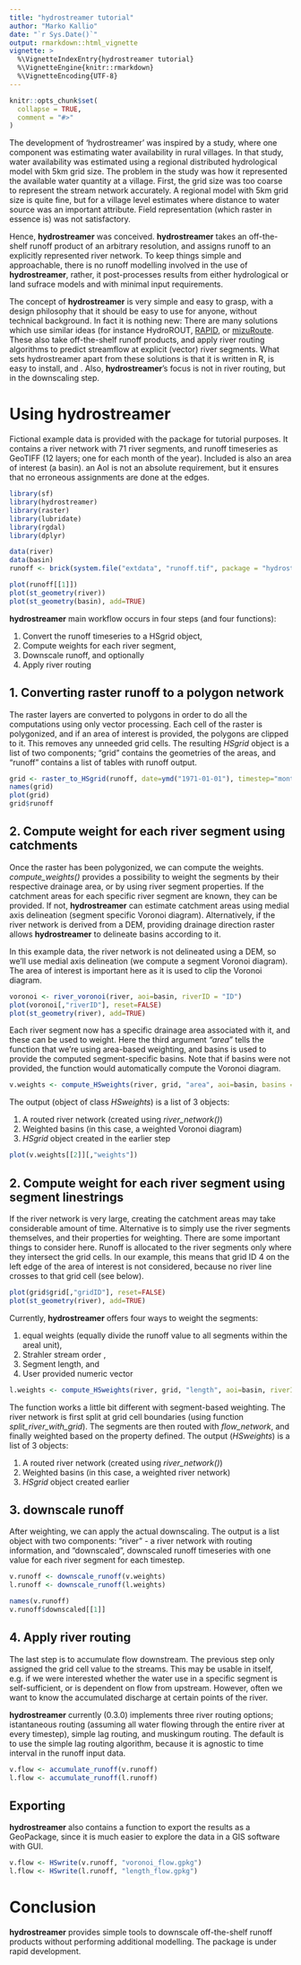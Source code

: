 ```yaml
---
title: "hydrostreamer tutorial"
author: "Marko Kallio"
date: "`r Sys.Date()`"
output: rmarkdown::html_vignette
vignette: >
  %\VignetteIndexEntry{hydrostreamer tutorial}
  %\VignetteEngine{knitr::rmarkdown}
  %\VignetteEncoding{UTF-8}
---
```


```r
knitr::opts_chunk$set(
  collapse = TRUE,
  comment = "#>"
)
```

The development of 'hydrostreamer' was inspired by a study, where one component was estimating water availability in rural villages. In that study, water availability was estimated using a regional distributed hydrological model with 5km grid size. The problem in the study was how it represented the available water quantity at a village. First, the grid size was too coarse to represent the stream network accurately. A regional model with 5km grid size is quite fine, but for a village level estimates where distance to water source was an important attribute. Field representation (which raster in essence is) was not satisfactory.

Hence, **hydrostreamer** was conceived. **hydrostreamer** takes an off-the-shelf runoff product of an arbitrary resolution, and assigns runoff to an explicitly represented river network. To keep things simple and approachable, there is no runoff modelling involved in the use of **hydrostreamer**, rather, it post-processes results from either hydrological or land sufrace models and with minimal input requirements.

The concept of **hydrostreamer** is very simple and easy to grasp, with a design philosophy that it should be easy to use for anyone, without technical background. In fact it is nothing new: There are many solutions which use similar ideas (for instance HydroROUT, [RAPID](https://github.com/c-h-david/rapid/), or [mizuRoute](https://github.com/NCAR/mizuRoute). These also take off-the-shelf runoff products, and apply river routing algorithms to predict streamflow at explicit (vector) river segments. What sets hydrostreamer apart from these solutions is that it is written in R, is easy to install, and . Also, **hydrostreamer**'s focus is not in river routing, but in the downscaling step.


# Using **hydrostreamer**

Fictional example data is provided with the package for tutorial purposes. It contains a river network with 71 river segments, and runoff timeseries as GeoTIFF (12 layers; one for each month of the year). Included is also an area of interest (a basin). an AoI is not an absolute requirement, but it ensures that no erroneous assignments are done at the edges.

```r
library(sf)
library(hydrostreamer)
library(raster)
library(lubridate)
library(rgdal)
library(dplyr)

data(river)
data(basin)
runoff <- brick(system.file("extdata", "runoff.tif", package = "hydrostreamer"))

plot(runoff[[1]])
plot(st_geometry(river))
plot(st_geometry(basin), add=TRUE)
```


**hydrostreamer** main workflow occurs in four steps (and four functions):

1. Convert the runoff timeseries to a HSgrid object,
2. Compute weights for each river segment,
3. Downscale runoff, and optionally
4. Apply river routing

## 1. Converting raster runoff to a polygon network

The raster layers are converted to polygons in order to do all the computations using only vector processing. Each cell of the raster is polygonized, and if an area of interest is provided, the polygons are clipped to it. This removes any unneeded grid cells. The resulting *HSgrid* object is a list of two components; "grid" contains the geometries of the areas, and "runoff" contains a list of tables with runoff output.
```r
grid <- raster_to_HSgrid(runoff, date=ymd("1971-01-01"), timestep="month", aoi=basin)
names(grid)
plot(grid)
grid$runoff
```


## 2. Compute weight for each river segment using catchments

Once the raster has been polygonized, we can compute the weights. *compute_weights()* provides a possibility to weight the segments by their respective drainage area, or by using river segment properties. If the catchment areas for each specific river segment are known, they can be provided. If not, **hydrostreamer** can estimate catchment areas using medial axis delineation (segment specific Voronoi diagram). Alternatively, if the river network is derived from a DEM, providing drainage direction raster allows **hydrostreamer** to delineate basins according to it.

In this example data, the river network is not delineated using a DEM, so we'll use medial axis delineation (we compute a segment Voronoi diagram). The area of interest is important here as it is used to clip the Voronoi diagram.

```r
voronoi <- river_voronoi(river, aoi=basin, riverID = "ID")
plot(voronoi[,"riverID"], reset=FALSE)
plot(st_geometry(river), add=TRUE)
```

Each river segment now has a specific drainage area associated with it, and these can be used to weight. Here the third argument *"area"* tells the function that we're using area-based weighting, and basins is used to provide the computed segment-specific basins. Note that if basins were not provided, the function would automatically compute the Voronoi diagram.

```r
v.weights <- compute_HSweights(river, grid, "area", aoi=basin, basins = voronoi, riverID = "ID")
```


The output (object of class *HSweights*) is a list of 3 objects: 

1. A routed river network (created using *river_network()*)
2. Weighted basins (in this case, a weighted Voronoi diagram)
3. *HSgrid* object created in the earlier step

```r
plot(v.weights[[2]][,"weights"])
```


## 2. Compute weight for each river segment using segment linestrings

If the river network is very large, creating the catchment areas may take considerable amount of time. Alternative is to simply use the river segments themselves, and their properties for weighting. There are some important things to consider here. Runoff is allocated to the river segments only where they intersect the grid cells. In our example, this means that grid ID 4 on the left edge of the area of interest is not considered, because no river line crosses to that grid cell (see below).

```r
plot(grid$grid[,"gridID"], reset=FALSE)
plot(st_geometry(river), add=TRUE)
```


Currently, **hydrostreamer** offers four ways to weight the segments:

1. equal weights (equally divide the runoff value to all segments within the areal unit),
2. Strahler stream order ,
3. Segment length, and
4. User provided numeric vector

```r
l.weights <- compute_HSweights(river, grid, "length", aoi=basin, riverID = "ID")
```

The function works a little bit different with segment-based weighting. The river network is first split at grid cell boundaries (using function *split_river_with_grid*). The segments are then routed with *flow_network*, and finally weighted based on the property defined. The output (*HSweights*) is a list of 3 objects: 

1. A routed river network (created using *river_network()*)
2. Weighted basins (in this case, a weighted river network)
3. *HSgrid* object created earlier


## 3. downscale runoff

After weighting, we can apply the actual downscaling. The output is a list object with two components: "river" - a river network with routing information, and "downscaled", downscaled runoff timeseries with one value for each river segment for each timestep.

```r
v.runoff <- downscale_runoff(v.weights)
l.runoff <- downscale_runoff(l.weights)

names(v.runoff)
v.runoff$downscaled[[1]]
```

## 4. Apply river routing

The last step is to accumulate flow downstream. The previous step only assigned the grid cell value to the streams. This may be usable in itself, e.g. if we were interested whether the water use in a specific segment is self-sufficient, or is dependent on flow from upstream. However, often we want to know the accumulated discharge at certain points of the river. 

**hydrostreamer** currently (0.3.0) implements three river routing options; istantaneous routing (assuming all water flowing through the entire river at every timestep), simple lag routing, and muskingum routing. The default is to use the simple lag routing algorithm, because it is agnostic to time interval in the runoff input data. 

```r
v.flow <- accumulate_runoff(v.runoff)
l.flow <- accumulate_runoff(l.runoff)
```


## Exporting

**hydrostreamer** also contains a function to export the results as a GeoPackage, since it is much easier to explore the data in a GIS software with GUI. 
```r
v.flow <- HSwrite(v.runoff, "voronoi_flow.gpkg")
l.flow <- HSwrite(l.runoff, "length_flow.gpkg")
```


# Conclusion

**hydrostreamer** provides simple tools to downscale off-the-shelf runoff products without performing additional modelling. The package is under rapid development. 
